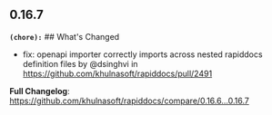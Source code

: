## 0.16.7
**`(chore):`** ## What's Changed
* fix: openapi importer correctly imports across nested rapiddocs definition files by @dsinghvi in https://github.com/khulnasoft/rapiddocs/pull/2491


**Full Changelog**: https://github.com/khulnasoft/rapiddocs/compare/0.16.6...0.16.7

